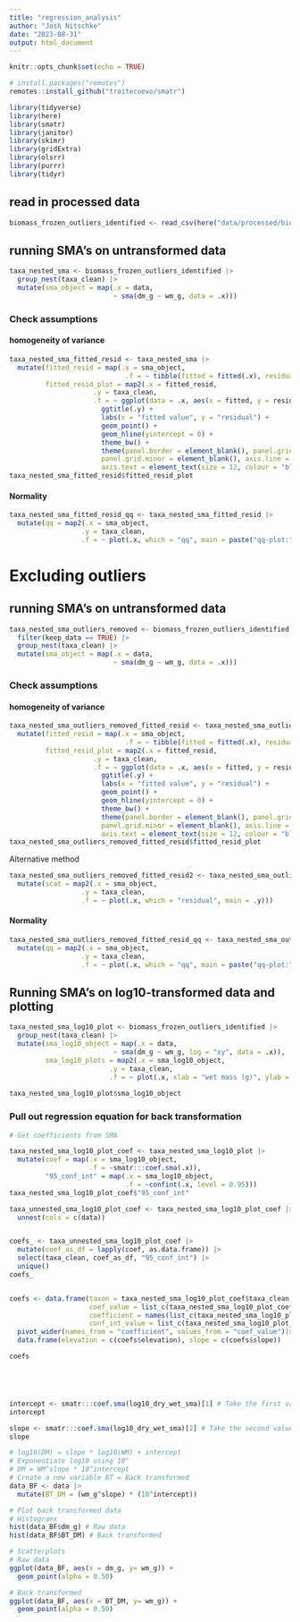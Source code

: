 ```yaml
---
title: "regression_analysis"
author: "Josh Nitschke"
date: "2023-08-31"
output: html_document
---
```


```r
knitr::opts_chunk$set(echo = TRUE)

# install.packages("remotes")
remotes::install_github("traitecoevo/smatr")

library(tidyverse)
library(here)
library(smatr)
library(janitor)
library(skimr)
library(gridExtra)
library(olsrr)
library(purrr)
library(tidyr)
```

## read in processed data
```r
biomass_frozen_outliers_identified <- read_csv(here("data/processed/biomass_frozen_outliers_identified.csv"))
```

## running SMA's on untransformed data
```r
taxa_nested_sma <- biomass_frozen_outliers_identified |> 
  group_nest(taxa_clean) |>
  mutate(sma_object = map(.x = data,
                          ~ sma(dm_g ~ wm_g, data = .x)))

```

### Check assumptions

#### homogeneity of variance
```r
taxa_nested_sma_fitted_resid <- taxa_nested_sma |> 
  mutate(fitted_resid = map(.x = sma_object,
                             .f = ~ tibble(fitted = fitted(.x), residuals = residuals(.x))),
         fitted_resid_plot = map2(.x = fitted_resid,
                     .y = taxa_clean,
                     .f = ~ ggplot(data = .x, aes(x = fitted, y = residuals)) + 
                       ggtitle(.y) +
                       labs(x = "fitted value", y = "residual") +
                       geom_point() + 
                       geom_hline(yintercept = 0) +
                       theme_bw() + 
                       theme(panel.border = element_blank(), panel.grid.major = element_blank(), 
                       panel.grid.minor = element_blank(), axis.line = element_line(colour = "black"), 
                       axis.text = element_text(size = 12, colour = "black"), axis.title = element_text(size = 14))))
taxa_nested_sma_fitted_resid$fitted_resid_plot

```

#### Normality
```r
taxa_nested_sma_fitted_resid_qq <- taxa_nested_sma_fitted_resid |>
  mutate(qq = map2(.x = sma_object,
                  .y = taxa_clean,
                  .f = ~ plot(.x, which = "qq", main = paste("qq-plot:",.y))))
```
# Excluding outliers
## running SMA's on untransformed data
```r
taxa_nested_sma_outliers_removed <- biomass_frozen_outliers_identified |> 
  filter(keep_data == TRUE) |>
  group_nest(taxa_clean) |>
  mutate(sma_object = map(.x = data,
                          ~ sma(dm_g ~ wm_g, data = .x)))

```

### Check assumptions

#### homogeneity of variance
```r
taxa_nested_sma_outliers_removed_fitted_resid <- taxa_nested_sma_outliers_removed |> 
  mutate(fitted_resid = map(.x = sma_object,
                             .f = ~ tibble(fitted = fitted(.x), residuals = residuals(.x))),
         fitted_resid_plot = map2(.x = fitted_resid,
                     .y = taxa_clean,
                     .f = ~ ggplot(data = .x, aes(x = fitted, y = residuals)) + 
                       ggtitle(.y) +
                       labs(x = "fitted value", y = "residual") +
                       geom_point() + 
                       geom_hline(yintercept = 0) +
                       theme_bw() + 
                       theme(panel.border = element_blank(), panel.grid.major = element_blank(), 
                       panel.grid.minor = element_blank(), axis.line = element_line(colour = "black"), 
                       axis.text = element_text(size = 12, colour = "black"), axis.title = element_text(size = 14))))
taxa_nested_sma_outliers_removed_fitted_resid$fitted_resid_plot

```
Alternative method
```r
taxa_nested_sma_outliers_removed_fitted_resid2 <- taxa_nested_sma_outliers_removed |>
  mutate(scat = map2(.x = sma_object,
                  .y = taxa_clean,
                  .f = ~ plot(.x, which = "residual", main = .y)))
```

#### Normality
```r
taxa_nested_sma_outliers_removed_fitted_resid_qq <- taxa_nested_sma_outliers_removed_fitted_resid |>
  mutate(qq = map2(.x = sma_object,
                  .y = taxa_clean,
                  .f = ~ plot(.x, which = "qq", main = paste("qq-plot:",.y))))
```


## Running SMA's on log10-transformed data and plotting
```r
taxa_nested_sma_log10_plot <- biomass_frozen_outliers_identified |> 
  group_nest(taxa_clean) |>
  mutate(sma_log10_object = map(.x = data,
                          ~ sma(dm_g ~ wm_g, log = "xy", data = .x)),
         sma_log10_plots = map2(.x = sma_log10_object,
                         .y = taxa_clean,
                         .f = ~ plot(.x, xlab = "wet mass (g)", ylab = "dry mass (g)", main = .y)))
         
taxa_nested_sma_log10_plot$sma_log10_object
```

### Pull out regression equation for back transformation

```r
# Get coefficients from SMA

taxa_nested_sma_log10_plot_coef <- taxa_nested_sma_log10_plot |>
  mutate(coef = map(.x = sma_log10_object,
                    .f = ~smatr:::coef.sma(.x)),
         "95_conf_int" = map(.x = sma_log10_object,
                             .f = ~confint(.x, level = 0.95)))
taxa_nested_sma_log10_plot_coef$"95_conf_int"

taxa_unnested_sma_log10_plot_coef <- taxa_nested_sma_log10_plot_coef |>
  unnest(cols = c(data))


coefs_ <- taxa_unnested_sma_log10_plot_coef |>
  mutate(coef_as_df = lapply(coef, as.data.frame)) |>
  select(taxa_clean, coef_as_df, "95_conf_int") |>
  unique()
coefs_


coefs <- data.frame(taxon = taxa_nested_sma_log10_plot_coef$taxa_clean, 
                    coef_value = list_c(taxa_nested_sma_log10_plot_coef$coef), 
                    coefficient = names(list_c(taxa_nested_sma_log10_plot_coef$coef)),
                    conf_int_value = list_c(taxa_nested_sma_log10_plot_coef$"95_conf_int")) |> 
  pivot_wider(names_from = "coefficient", values_from = "coef_value")|>
  data.frame(elevation = c(coefs$elevation), slope = c(coefs$slope))

coefs





intercept <- smatr:::coef.sma(log10_dry_wet_sma)[1] # Take the first value
intercept

slope <- smatr:::coef.sma(log10_dry_wet_sma)[2] # Take the second value
slope

# log10(DM) = slope * log10(WM) + intercept
# Exponentiate log10 using 10^
# DM = WM^slope * 10^intercept
# Create a new variable BT = Back transformed 
data_BF <- data |> 
  mutate(BT_DM = (wm_g^slope) * (10^intercept))  

# Plot back transformed data
# Histograms
hist(data_BF$dm_g) # Raw data
hist(data_BF$BT_DM) # Back transformed

# Scatterplots
# Raw data
ggplot(data_BF, aes(x = dm_g, y= wm_g)) +
  geom_point(alpha = 0.50) 

# Back transformed
ggplot(data_BF, aes(x = BT_DM, y= wm_g)) +
  geom_point(alpha = 0.50)
```
